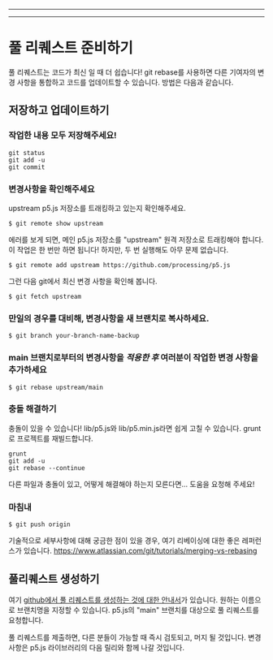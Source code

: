 
  ---
  
  ---
  # 풀 리퀘스트 준비하기

풀 리퀘스트는 코드가 최신 일 때 더 쉽습니다! git rebase를 사용하면 다른 기여자의 변경 사항을 통합하고 코드를 업데이트할 수 있습니다. 방법은 다음과 같습니다.

## 저장하고 업데이트하기

### 작업한 내용 모두 저장해주세요!
    git status 
    git add -u
    git commit 

### 변경사항을 확인해주세요
upstream p5.js 저장소를 트래킹하고 있는지 확인해주세요.

    $ git remote show upstream

에러를 보게 되면, 메인 p5.js 저장소를 "upstream" 원격 저장소로 트래킹해야 합니다. 이 작업은 한 번만 하면 됩니다! 하지만, 두 번 실행해도 아무 문제 없습니다.

    $ git remote add upstream https://github.com/processing/p5.js

그런 다음 git에서 최신 변경 사항을 확인해 봅니다.

    $ git fetch upstream 

### 만일의 경우를 대비해, 변경사항을 새 브랜치로 복사하세요.
    $ git branch your-branch-name-backup 

### main 브랜치로부터의 변경사항을 *적용한 후* 여러분이 작업한 변경 사항을 추가하세요
    $ git rebase upstream/main 

### 충돌 해결하기
충돌이 있을 수 있습니다!
lib/p5.js와 lib/p5.min.js라면 쉽게 고칠 수 있습니다. grunt로 프로젝트를 재빌드합니다.

    grunt 
    git add -u
    git rebase --continue

다른 파일과 충돌이 있고, 어떻게 해결해야 하는지 모른다면... 도움을 요청해 주세요!

### 마침내
    $ git push origin

기술적으로 세부사항에 대해 궁금한 점이 있을 경우, 여기 리베이싱에 대한 좋은 레퍼런스가 있습니다. https://www.atlassian.com/git/tutorials/merging-vs-rebasing

## 풀리퀘스트 생성하기

여기 [github에서 풀 리퀘스트를 생성하는 것에 대한 안내서](https://help.github.com/articles/creating-a-pull-request/)가 있습니다. 원하는 이름으로 브랜치명을 지정할 수 있습니다. p5.js의 "main" 브랜치를 대상으로 풀 리퀘스트를 요청합니다.

풀 리퀘스트를 제출하면, 다른 분들이 가능할 때 즉시 검토되고, 머지 될 것입니다. 변경사항은 p5.js 라이브러리의 다음 릴리와 함께 나갈 것입니다.

  